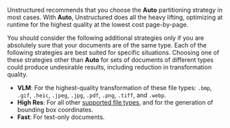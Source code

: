 Unstructured recommends that you choose the **Auto** partitioning strategy in most cases. With **Auto**, Unstructured does all 
the heavy lifting, optimizing at runtime for the highest quality at the lowest cost page-by-page.

You should consider the following additional strategies only if you are absolutely sure that your documents are of the same 
type. Each of the following strategies are best suited for specific situations. Choosing one of these 
strategies other than **Auto** for sets of documents of different types could produce undesirable results, 
including reduction in transformation quality.

- **VLM**: For the highest-quality transformation of these file types: `.bmp`, `.gif`, `.heic`, `.jpeg`, `.jpg`, `.pdf`, `.png`, `.tiff`, and `.webp`.
- **High Res**: For all other [supported file types](/platform/supported-file-types), and for the generation of bounding box coordinates.
- **Fast**: For text-only documents.